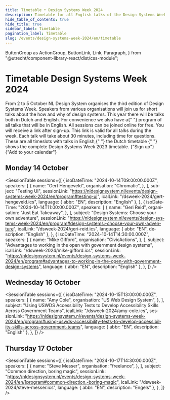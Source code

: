 ```yaml
---
title: Timetable • Design Systems Week 2024
description: Timetable for all English talks of the Design Systems Week 2023
hide_table_of_contents: true
hide_title: true
sidebar_label: Timetable
pagination_label: Timetable
slug: /events/design-systems-week-2024/en/timetable
---
```


  ButtonGroup as ActionGroup,
  ButtonLink,
  Link,
  Paragraph,
} from "@utrecht/component-library-react/dist/css-module";

<div lang="en">

# Timetable Design Systems Week 2024

<Paragraph lead>
  From 2 to 5 October NL Design System organises the third edition of Design Systems Week. Speakers from various
  organisations will join us for short talks about the how and why of design systems. This year there will be talks both
  in Dutch and English. For convenience we also have a{" "}
  <Link href="/events/design-systems-week-2023/en/program">program of all talks that will be in English</Link>.
</Paragraph>

<Paragraph>
  All sessions can be joined online for free. You will receive a link after sign-up. This link is valid for all talks
  during the week. Each talk will take about 30 minutes, including time for questions.
</Paragraph>

<Paragraph>
  These are all timeslots with talks in English,{" "}
  <Link href="/events/design-systems-week-2023/tijdschema" hrefLang="nl-NL">
    the Dutch timetable
  </Link>{" "}
  shows the complete Design Systems Week 2023 timetable.
</Paragraph>

<ActionGroup>
  <DocusaurusLink
    href="/events/design-systems-week/sign-up"
    className="utrecht-button-link utrecht-button-link--primary-action"
  >
    {"Sign up"}
    <IconChevronRight />
  </DocusaurusLink>
  <ButtonLink href="/dsweek-2024/dsweek-2024.ics" appearance="secondary-action-button">
    {"Add to your calendar"}
    <IconCalendarPlus />
  </ButtonLink>
</ActionGroup>

## Monday 14 October

<SessionTable
  sessions={[
    {
      isoDateTime: "2024-10-14T09:00:00.000Z",
      speakers: [
        {
          name: "Gert Hengeveld",
          organisation: "Chromatic",
        },
      ],
      subject: "Testing UI",
      sessionLink: "https://nldesignsystem.nl/events/design-systems-week-2024/en/program#testing-ui",
      icalLink: "/dsweek-2024/gert-hengeveld.ics",
      language: { abbr: "EN", description: "English" },
    },
    {
      isoDateTime: "2024-10-14T11:00:00.000Z",
      speakers: [
        {
          name: "Geri Reid",
          organisation: "Just Eat Takeaway",
        },
      ],
      subject: "Design Systems: Choose your own adventure",
      sessionLink:
        "https://nldesignsystem.nl/events/design-systems-week-2024/en/program#design-systems:-choose-your-own-adventure",
      icalLink: "/dsweek-2024/geri-reid.ics",
      language: { abbr: "EN", description: "English" },
    },
    {
      isoDateTime: "2024-10-14T14:30:00.000Z",
      speakers: [
        {
          name: "Mike Gifford",
          organisation: "CivicActions",
        },
      ],
      subject: "Advantages to working in the open with government design systems",
      icalLink: "/dsweek-2024/mike-gifford.ics",
      sessionLink:
        "https://nldesignsystem.nl/events/design-systems-week-2024/en/program#advantages-to-working-in-the-open-with-government-design-systems",
      language: { abbr: "EN", description: "English" },
    },
  ]}
/>

## Wednesday 16 October

<SessionTable
  sessions={[
    {
      isoDateTime: "2024-10-15T13:00:00.000Z",
      speakers: [
        {
          name: "Amy Cole",
          organisation: "US Web Design System",
        },
      ],
      subject: "Using USWDS Accessibility Tests to Develop Accessibility Skills Across Government Teams",
      icalLink: "/dsweek-2024/amy-cole.ics",
      sessionLink:
        "https://nldesignsystem.nl/events/design-systems-week-2024/en/program#using-uswds-accessibility-tests-to-develop-accessibility-skills-across-government-teams",
      language: { abbr: "EN", description: "English" },
    },
  ]}
/>

## Thursday 17 October

<SessionTable
  sessions={[
    {
      isoDateTime: "2024-10-17T14:30:00.000Z",
      speakers: [
        {
          name: "Steve Messer",
          organisation: "freelance",
        },
      ],
      subject: "Common direction, boring magic",
      sessionLink:
        "https://nldesignsystem.nl/events/design-systems-week-2024/en/[program#common-direction,-boring-magic",
      icalLink: "/dsweek-2024/steve-messer.ics",
      language: { abbr: "EN", description: "Engels" },
    },
  ]}
/>

</div>
